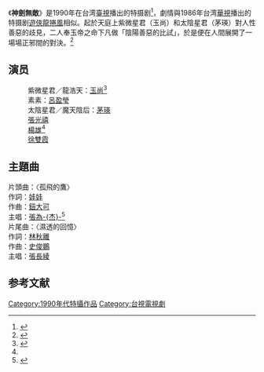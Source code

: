 {{Otheruses}}
《'''神劍無敵'''》是1990年在台湾[[臺視|臺視]]播出的特摄剧<ref name="#1">{{Cite news|url=http://goods.ruten.com.tw/item/show?21407203355372|title=1990 台視 神劍無敵|language=zh-cn|publisher=露天拍賣|author=|date=|accessdate=2015-03-29|archive-date=2015-04-02|archive-url=https://web.archive.org/web/20150402163500/http://goods.ruten.com.tw/item/show?21407203355372|dead-url=no}}</ref>，劇情與1986年台湾[[華視|華視]]播出的特摄剧[[遊俠龍捲風|遊俠龍捲風]]相似。起於天庭上紫微星君（玉尚）和太陰星君（茅瑛）對人性善惡的歧見，二人奉玉帝之命下凡做「陰陽善惡的比試」，於是便在人間展開了一場場正邪間的對決。<ref>{{cite news |language = 中 |author =  |url = https://ikikyou2724.milkoolong.net/blog/report/drama/excalibur-invincible-1990/ |title = [電視劇] 神劍無敵 (1990) |date =  |accessdate =  |archive-date = 2021-11-06 |archive-url = https://web.archive.org/web/20211106050328/https://ikikyou2724.milkoolong.net/blog/report/drama/excalibur-invincible-1990/ |dead-url = no }}</ref>

==演员==
:紫微星君／龍浩天：[[玉尚|玉尚]]<ref>{{Cite news|url=http://www.wan-hsing.com.tw/Artist_s.php?AID=37|title=万星传播股份有限公司|language=zh-cn|publisher=万星艺人|author=|date=|accessdate=2015-03-29|deadurl=yes|archiveurl=https://web.archive.org/web/20150402090426/http://www.wan-hsing.com.tw/Artist_s.php?AID=37|archivedate=2015-04-02}}</ref>
:素素：[[呂盈瑩|呂盈瑩]]
:太陰星君／魔天陰后：[[茅瑛|茅瑛]]
:[[張光禧|張光禧]]
:[[楊雄|楊雄]]<ref name="#1"/>
:[[徐雙霞|徐雙霞]]

==主題曲==
片頭曲：〈孤飛的鷹〉<br>
作詞：[[陳玉貞|娃娃]]<br>
作曲：[[鈕大可|鈕大可]]<br>
主唱：[[羅安_(詞曲作家)|張為-{杰}-]]<ref>{{Cite news|url=http://candy0730c.pixnet.net/blog/post/287870840-%E7%A5%9E%E5%8A%8D%E7%84%A1%E6%95%B5(%E7%8E%89%E5%B0%9A%E7%89%88)|title=神劍無敵(玉尚版) @ 懷舊旅行|language=zh-cn|publisher=痞客邦 PIXNET|author=|date=|accessdate=2015-03-29|archive-date=2017-09-11|archive-url=https://web.archive.org/web/20170911010519/http://candy0730c.pixnet.net/blog/post/287870840-%E7%A5%9E%E5%8A%8D%E7%84%A1%E6%95%B5(%E7%8E%89%E5%B0%9A%E7%89%88)|dead-url=no}}</ref><br>

片尾曲：〈濕透的回憶〉<br>
作詞：[[林秋離|林秋離]]<br>
作曲：[[史俊鵬|史俊鵬]]<br>
主唱：[[張長綾|張長綾]]

== 参考文献 ==
{{Reflist}}

[[Category:1990年代特攝作品|Category:1990年代特攝作品]]
[[Category:台視電視劇|Category:台視電視劇]]